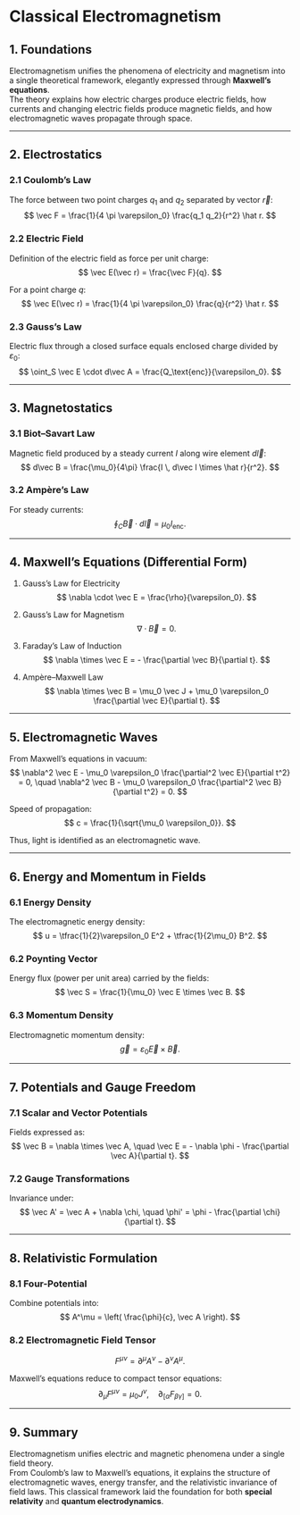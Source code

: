 # Classical Electromagnetism

## 1. Foundations

Electromagnetism unifies the phenomena of electricity and magnetism into a single theoretical framework, elegantly expressed through **Maxwell’s equations**.  
The theory explains how electric charges produce electric fields, how currents and changing electric fields produce magnetic fields, and how electromagnetic waves propagate through space.

---

## 2. Electrostatics

### 2.1 Coulomb’s Law
The force between two point charges $q_1$ and $q_2$ separated by vector $\vec r$:
$$
\vec F = \frac{1}{4 \pi \varepsilon_0} \frac{q_1 q_2}{r^2} \hat r.
$$

### 2.2 Electric Field
Definition of the electric field as force per unit charge:
$$
\vec E(\vec r) = \frac{\vec F}{q}.
$$

For a point charge $q$:
$$
\vec E(\vec r) = \frac{1}{4 \pi \varepsilon_0} \frac{q}{r^2} \hat r.
$$

### 2.3 Gauss’s Law
Electric flux through a closed surface equals enclosed charge divided by $\varepsilon_0$:
$$
\oint_S \vec E \cdot d\vec A = \frac{Q_\text{enc}}{\varepsilon_0}.
$$

---

## 3. Magnetostatics

### 3.1 Biot–Savart Law
Magnetic field produced by a steady current $I$ along wire element $d\vec l$:
$$
d\vec B = \frac{\mu_0}{4\pi} \frac{I \, d\vec l \times \hat r}{r^2}.
$$

### 3.2 Ampère’s Law
For steady currents:
$$
\oint_C \vec B \cdot d\vec l = \mu_0 I_\text{enc}.
$$

---

## 4. Maxwell’s Equations (Differential Form)

1. Gauss’s Law for Electricity  
   $$
   \nabla \cdot \vec E = \frac{\rho}{\varepsilon_0}.
   $$

2. Gauss’s Law for Magnetism  
   $$
   \nabla \cdot \vec B = 0.
   $$

3. Faraday’s Law of Induction  
   $$
   \nabla \times \vec E = - \frac{\partial \vec B}{\partial t}.
   $$

4. Ampère–Maxwell Law  
   $$
   \nabla \times \vec B = \mu_0 \vec J + \mu_0 \varepsilon_0 \frac{\partial \vec E}{\partial t}.
   $$

---

## 5. Electromagnetic Waves

From Maxwell’s equations in vacuum:
$$
\nabla^2 \vec E - \mu_0 \varepsilon_0 \frac{\partial^2 \vec E}{\partial t^2} = 0,
\quad
\nabla^2 \vec B - \mu_0 \varepsilon_0 \frac{\partial^2 \vec B}{\partial t^2} = 0.
$$

Speed of propagation:
$$
c = \frac{1}{\sqrt{\mu_0 \varepsilon_0}}.
$$

Thus, light is identified as an electromagnetic wave.

---

## 6. Energy and Momentum in Fields

### 6.1 Energy Density
The electromagnetic energy density:
$$
u = \tfrac{1}{2}\varepsilon_0 E^2 + \tfrac{1}{2\mu_0} B^2.
$$

### 6.2 Poynting Vector
Energy flux (power per unit area) carried by the fields:
$$
\vec S = \frac{1}{\mu_0} \vec E \times \vec B.
$$

### 6.3 Momentum Density
Electromagnetic momentum density:
$$
\vec g = \varepsilon_0 \vec E \times \vec B.
$$

---

## 7. Potentials and Gauge Freedom

### 7.1 Scalar and Vector Potentials
Fields expressed as:
$$
\vec B = \nabla \times \vec A, \quad \vec E = - \nabla \phi - \frac{\partial \vec A}{\partial t}.
$$

### 7.2 Gauge Transformations
Invariance under:
$$
\vec A' = \vec A + \nabla \chi, \quad \phi' = \phi - \frac{\partial \chi}{\partial t}.
$$

---

## 8. Relativistic Formulation

### 8.1 Four-Potential
Combine potentials into:
$$
A^\mu = \left( \frac{\phi}{c}, \vec A \right).
$$

### 8.2 Electromagnetic Field Tensor
$$
F^{\mu\nu} = \partial^\mu A^\nu - \partial^\nu A^\mu.
$$

Maxwell’s equations reduce to compact tensor equations:
$$
\partial_\mu F^{\mu\nu} = \mu_0 J^\nu, 
\quad \partial_{[\alpha} F_{\beta\gamma]} = 0.
$$

---

## 9. Summary

Electromagnetism unifies electric and magnetic phenomena under a single field theory.  
From Coulomb’s law to Maxwell’s equations, it explains the structure of electromagnetic waves, energy transfer, and the relativistic invariance of field laws. This classical framework laid the foundation for both **special relativity** and **quantum electrodynamics**.
